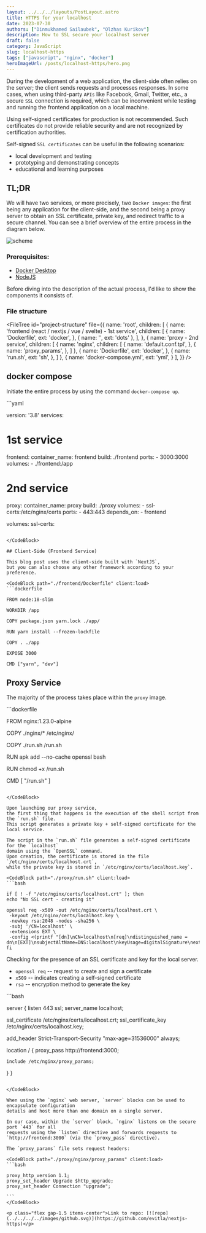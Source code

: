 ```yaml
---
layout: ../../../layouts/PostLayout.astro
title: HTTPS for your localhost
date: 2023-07-30
authors: ["Dinmukhamed Sailaubek", "Olzhas Kurikov"]
description: How to SSL secure your localhost server
draft: false
category: JavaScript
slug: localhost-https
tags: ["javascript", "nginx", "docker"]
heroImageUrl: /posts/localhost-https/hero.png
---
```



During the development of a web application, the client-side often relies on the server;
the client sends requests and processes responses.
In some cases, when using third-party `APIs` like Facebook, Gmail, Twitter, etc.,
a secure `SSL` connection is required,
which can be inconvenient while testing and running the frontend application on a local machine.

<Quote variant="warning">
  Using self-signed certificates for production is not recommended. Such
  certificates do not provide reliable security and are not recognized by
  certification authorities.
</Quote>

Self-signed `SSL certificates` can be useful in the following scenarios:

- local development and testing
- prototyping and demonstrating concepts
- educational and learning purposes

## TL;DR

We will have two services, or more precisely,
two `Docker images`: the first being any application for the client-side,
and the second being a proxy server to obtain an SSL certificate, private key,
and redirect traffic to a secure channel.
You can see a brief overview of the entire process in the diagram below.

![scheme](/posts/localhost-https/en.png)

### Prerequisites:

- [Docker Desktop](https://www.docker.com/products/docker-desktop/)
- [NodeJS](https://nodejs.org/en)

Before diving into the description of the actual process,
I'd like to show the components it consists of.

### File structure


<FileTree id="project-structure" file={{
    name: 'root',
    children: [
      {
        name: 'frontend (react / nextjs / vue / svelte) - 1st service',
        children: [
          {
            name: 'Dockerfile',
            ext: 'docker',
          },
          {
            name: '',
            ext: 'dots'
          },
        ],
      },
      {
        name: 'proxy - 2nd service',
        children: [
          {
            name: 'nginx',
            children: [
              {
                name: 'default.conf.tpl',
              },
              {
                name: 'proxy_params',
              },
            ]
          },
          {
            name: 'Dockerfile',
            ext: 'docker',
          },
          {
            name: 'run.sh',
            ext: 'sh',
          },
        ]
      },
      {
        name: 'docker-compose.yml',
        ext: 'yml',
      }
    ],
  }} />

## docker compose

Initiate the entire process by using the command `docker-compose up`.

<CodeBlock path="./docker-compose.yml" client:load>
```yaml

version: '3.8'
services:

  # 1st service
  frontend:
    container_name: frontend
    build: ./frontend
    ports:
      - 3000:3000
    volumes:
      - ./frontend:/app

  # 2nd service
  proxy:
    container_name: proxy
    build: ./proxy
    volumes:
      - ssl-certs:/etc/nginx/certs
    ports:
      - 443:443
    depends_on:
      - frontend

  volumes:
    ssl-certs:
````

</CodeBlock>

## Client-Side (Frontend Service)

This blog post uses the client-side built with `NextJS`,
but you can also choose any other framework according to your preference.

<CodeBlock path="./frontend/Dockerfile" client:load>
```dockerfile
  
FROM node:18-slim

WORKDIR /app

COPY package.json yarn.lock ./app/

RUN yarn install --frozen-lockfile

COPY . ./app

EXPOSE 3000

CMD ["yarn", "dev"]

````
</CodeBlock>

## Proxy Service

The majority of the process takes place within the `proxy` image.

<CodeBlock path="./proxy/Dockerfile" client:load>
```dockerfile

FROM nginx:1.23.0-alpine

COPY ./nginx/* /etc/nginx/

COPY ./run.sh /run.sh

RUN apk add --no-cache openssl bash

RUN chmod +x /run.sh

CMD [ "/run.sh" ]
````

</CodeBlock>

Upon launching our proxy service,
the first thing that happens is the execution of the shell script from the `run.sh` file.
This script generates a private key + self-signed certificate for the local service.

The script in the `run.sh` file generates a self-signed certificate for the `localhost`
domain using the `OpenSSL` command.
Upon creation, the certificate is stored in the file `/etc/nginx/certs/localhost.crt`,
while the private key is stored in `/etc/nginx/certs/localhost.key`.

<CodeBlock path="./proxy/run.sh" client:load>
```bash

if [ ! -f "/etc/nginx/certs/localhost.crt" ]; then
echo "No SSL cert - creating it"

openssl req -x509 -out /etc/nginx/certs/localhost.crt \
 -keyout /etc/nginx/certs/localhost.key \
 -newkey rsa:2048 -nodes -sha256 \
 -subj '/CN=localhost' \
 -extensions EXT \
 -config <(printf "[dn]\nCN=localhost\n[req]\ndistinguished_name = dn\n[EXT]\nsubjectAltName=DNS:localhost\nkeyUsage=digitalSignature\nextendedKeyUsage=serverAuth")
fi

````
</CodeBlock>


Checking for the presence of an SSL certificate and key for the local server.

- `openssl req` -- request to create and sign a certificate
- `x509` -- indicates creating a self-signed certificate
- `rsa` -- encryption method to generate the key

<CodeBlock path="./proxy/nginx/default.conf.tpl" client:load>
```bash

server {
  listen 443 ssl;
  server_name localhost;

  ssl_certificate /etc/nginx/certs/localhost.crt;
  ssl_certificate_key /etc/nginx/certs/localhost.key;

  add_header Strict-Transport-Security "max-age=31536000" always;

  location / {
    proxy_pass http://frontend:3000;

    include /etc/nginx/proxy_params;
  }
}
````

</CodeBlock>

When using the `nginx` web server, `server` blocks can be used to encapsulate configuration
details and host more than one domain on a single server.

In our case, within the `server` block, `nginx` listens on the secure port `443` for all
requests using the `listen` directive and forwards requests to `http://frontend:3000` (via the `proxy_pass` directive).

The `proxy_params` file sets request headers:

<CodeBlock path="./proxy/nginx/proxy_params" client:load>
```bash

proxy_http_version 1.1;
proxy_set_header Upgrade $http_upgrade;
proxy_set_header Connection "upgrade";

```
</CodeBlock>

<p class="flex gap-1.5 items-center">Link to repo: [![repo](../../../../images/github.svg)](https://github.com/evitla/nextjs-https)</p>
